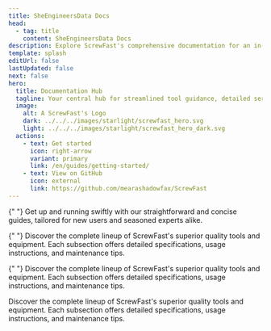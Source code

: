 ```yaml
---
title: SheEngineersData Docs
head:
  - tag: title
    content: SheEngineersData Docs
description: Explore ScrewFast's comprehensive documentation for an in-depth look at our premium tools and construction services.
template: splash
editUrl: false
lastUpdated: false
next: false
hero:
  title: Documentation Hub
  tagline: Your central hub for streamlined tool guidance, detailed service docs, and project support.
  image:
    alt: A ScrewFast's Logo
    dark: ../../../images/starlight/screwfast_hero.svg
    light: ../../../images/starlight/screwfast_hero_dark.svg
  actions:
    - text: Get started
      icon: right-arrow
      variant: primary
      link: /en/guides/getting-started/
    - text: View on GitHub
      icon: external
      link: https://github.com/mearashadowfax/ScrewFast
---
```



<CardGrid stagger>

{" "}
<Card title="Quick Start Guides" icon="document">
  Get up and running swiftly with our straightforward and concise guides,
  tailored for new users and seasoned experts alike.
</Card>

{" "}
<Card title="Tools & Equipment" icon="seti:eslint">
  Discover the complete lineup of ScrewFast's superior quality tools and
  equipment. Each subsection offers detailed specifications, usage instructions,
  and maintenance tips.
</Card>

{" "}
<Card title="Construction Services" icon="seti:puppet">
  Discover the complete lineup of ScrewFast's superior quality tools and
  equipment. Each subsection offers detailed specifications, usage instructions,
  and maintenance tips.
</Card>

   <Card title="Advanced Topics" icon="seti:terraform">
    Discover the complete lineup of ScrewFast's superior quality tools and equipment. Each subsection offers detailed specifications, usage instructions, and maintenance tips.
  </Card>
</CardGrid>
